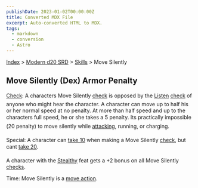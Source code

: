 ```yaml
---
publishDate: 2023-01-02T00:00:00Z
title: Converted MDX File
excerpt: Auto-converted HTML to MDX.
tags:
  - markdown
  - conversion
  - Astro
---
```


[Index](-index) > [Modern d20 SRD](modern-d20-srd-index) > [Skills](modern-d20-srd-skills-index) > Move Silently

## Move Silently (Dex) Armor Penalty

[Check](modern-d20-srd-skills-skill-basics-php#skill-check-index): A characters Move Silently [check](modern-d20-srd-skills-skill-basics-php#skill-check-index) is opposed by the [Listen](modern-d20-srd-skills-listen) [check](modern-d20-srd-skills-skill-basics-php#skill-check-index) of anyone who might hear the character. A character can move up to half his or her normal speed at no penalty. At more than half speed and up to the characters full speed, he or she takes a 5 penalty. Its practically impossible (20 penalty) to move silently while [attacking](modern-d20-srd-combat-attack-actions), running, or charging.

Special: A character can [take
10](modern-d20-srd-skills-skill-basics-php#take10-index) when making a Move Silently [check](modern-d20-srd-skills-skill-basics-php#skill-check-index), but cant [take
20](modern-d20-srd-skills-skill-basics-php#take20-index).

A character with the [Stealthy](modern-d20-srd-feats-stealthy) feat gets a +2 bonus on all Move Silently [checks](modern-d20-srd-skills-skill-basics-php#skill-check-index).

Time: Move Silently is a [move
action](modern-d20-srd-combat-move-actions).
